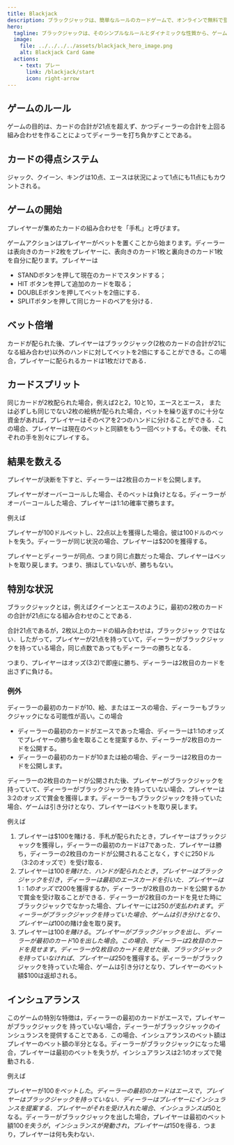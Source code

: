 ```yaml
---
title: Blackjack
description: ブラックジャックは、簡単なルールのカードゲームで、オンラインで無料で登録なしでプレイできる。
hero:
  tagline: ブラックジャックは、そのシンプルなルールとダイナミックな性質から、ゲームエンタテインメントの世界で象徴的なカードゲームである。
  image:
    file: ../../../../assets/blackjack_hero_image.png
    alt: Blackjack Card Game
  actions:
    - text: プレー
      link: /blackjack/start
      icon: right-arrow
---
```



<YandexMetrika />

## ゲームのルール

ゲームの目的は、カードの合計が21点を超えず、かつディーラーの合計を上回る組み合わせを作ることによってディーラーを打ち負かすことである。

## カードの得点システム

ジャック、クイーン、キングは10点、エースは状況によって1点にも11点にもカウントされる。

## ゲームの開始

プレイヤーが集めたカードの組み合わせを「手札」と呼びます。

ゲームアクションはプレイヤーがベットを置くことから始まります。ディーラーは表向きのカード2枚をプレイヤーに、表向きのカード1枚と裏向きのカード1枚を自分に配ります。プレイヤーは
- STANDボタンを押して現在のカードでスタンドする；
- HIT ボタンを押して追加のカードを取る；
- DOUBLEボタンを押してベットを2倍にする．
- SPLITボタンを押して同じカードのペアを分ける．

## ベット倍増

カードが配られた後、プレイヤーはブラックジャック(2枚のカードの合計が21になる組み合わせ)以外のハンドに対してベットを2倍にすることができる。この場合，プレイヤーに配られるカードは1枚だけである．

## カードスプリット

同じカードが2枚配られた場合，例えば2と2，10と10，エースとエース， または必ずしも同じでない2枚の絵柄が配られた場合，ベットを繰り返すのに十分な 資金があれば，プレイヤーはそのペアを2つのハンドに分けることができる．この場合、プレイヤーは現在のベットと同額をもう一回ベットする。その後、それぞれの手を別々にプレイする。

## 結果を数える

プレイヤーが決断を下すと、ディーラーは2枚目のカードを公開します。

プレイヤーがオーバーコールした場合、そのベットは負けとなる。ディーラーがオーバーコールした場合、プレイヤーは1:1の確率で勝ちます。

<Aside>
例えば

プレイヤーが100ドルベットし、22点以上を獲得した場合。彼は100ドルのベットを失う。ディーラーが同じ状況の場合、プレイヤーは$200を獲得する。
</Aside>

プレイヤーとディーラーが同点、つまり同じ点数だった場合、プレイヤーはベットを取り戻します。つまり、損はしていないが、勝ちもない。

## 特別な状況

ブラックジャックとは，例えばクイーンとエースのように，最初の2枚のカードの合計が21点になる組み合わせのことである．

合計21点であるが，2枚以上のカードの組み合わせは，ブラックジャッ クではない．したがって，プレイヤーが21点を持っていて，ディーラーがブラックジャックを持っている場合，同じ点数であってもディーラーの勝ちとなる．

つまり、プレイヤーはオッズ(3:2)で即座に勝ち、ディーラーは2枚目のカードを出さずに負ける。

### 例外

ディーラーの最初のカードが10、絵、またはエースの場合、ディーラーもブラックジャックになる可能性が高い。この場合

- ディーラーの最初のカードがエースであった場合、ディーラーは1:1のオッズでプレイヤーの勝ち金を取ることを提案するか、ディーラーが2枚目のカードを公開する。
- ディーラーの最初のカードが10または絵の場合、ディーラーは2枚目のカードを公開します。

ディーラーの2枚目のカードが公開された後、プレイヤーがブラックジャックを持っていて、ディーラーがブラックジャックを持っていない場合、プレイヤーは3:2のオッズで賞金を獲得します。ディーラーもブラックジャックを持っていた場合、ゲームは引き分けとなり、プレイヤーはベットを取り戻します。

<Aside>
例えば

1) プレイヤーは$100を賭ける．手札が配られたとき，プレイヤーはブラックジャックを獲得し，ディーラーの最初のカードは7であった．プレイヤーは勝ち，ディーラーの2枚目のカードが公開されることなく，すぐに250ドル（3:2のオッズで）を受け取る．
2) プレイヤーは$100を賭けた．ハンドが配られたとき，プレイヤーはブラックジャックを引き，ディーラーは最初のエースカードを引いた．プレイヤーは1:1のオッズで$200を獲得するか，ディーラーが2枚目のカードを公開するかで賞金を受け取ることができる．ディーラーが2枚目のカードを見せた時にブラックジャックでなかった場合、プレイヤーには$250が支払われます。ディーラーがブラックジャックを持っていた場合、ゲームは引き分けとなり、プレイヤーは$100の賭け金を取り戻す。
3) プレイヤーは$100を賭ける。プレイヤーがブラックジャックを出し、ディーラーが最初のカード10を出した場合。この場合、ディーラーは2枚目のカードを見せます。ディーラーが2枚目のカードを見せた後、ブラックジャックを持っていなければ、プレイヤーは$250を獲得する。ディーラーがブラックジャックを持っていた場合、ゲームは引き分けとなり、プレイヤーのベット額$100は返却される。
</Aside>

## インシュアランス

このゲームの特別な特徴は，ディーラーの最初のカードがエースで，プレイヤーがブラックジャックを 持っていない場合，ディーラーがブラックジャックのインシュランスを提供することである．この場合、インシュアランスのベット額はプレイヤーのベット額の半分となる。ディーラーがブラックジャックになった場合，プレイヤーは最初のベットを失うが，インシュアランスは2:1のオッズで発動される．

<Aside>
例えば

プレイヤーが$100をベットした。ディーラーの最初のカードはエースで，プレイヤーはブラックジャックを持っていない．ディーラーはプレイヤーにインシュランスを提案する．プレイヤーがそれを受け入れた場合、インシュランスは$50となる。ディーラーがブラックジャックを出した場合，プレイヤーは最初のベット額$100を失うが，インシュランスが発動され，プレイヤーは$150を得る．つまり，プレイヤーは何も失わない．
</Aside>